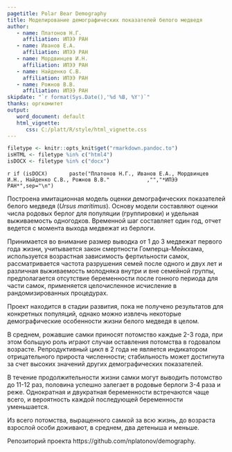 ```yaml
---
pagetitle: Polar Bear Demography
title: Моделирование демографических показателей белого медведя
author:
   - name: Платонов Н.Г.
     affiliation: ИПЭЭ РАН
   - name: Иванов Е.А.
     affiliation: ИПЭЭ РАН
   - name: Мордвинцев И.Н.
     affiliation: ИПЭЭ РАН
   - name: Найденко С.В.
     affiliation: ИПЭЭ РАН
   - name: Рожнов В.В.
     affiliation: ИПЭЭ РАН
skipdate: "`r format(Sys.Date(),'%d %B, %Y')`"
thanks: оргкомитет
output:
   word_document: default
   html_vignette:
      css: C:/platt/R/style/html_vignette.css
---
```


```r
filetype <- knitr::opts_knit$get("rmarkdown.pandoc.to")
isHTML <- filetype %in% c("html4")
isDOCX <- filetype %in% c("docx")
```

`r if (isDOCX)
      paste("Платонов Н.Г., Иванов Е.А., Мордвинцев И.Н., Найденко С.В., Рожнов В.В."
           ,"","*ИПЭЭ РАН*",sep="\n")`

Построена имитационная модель оценки демографических показателей белого медведя (*Ursus maritimus*). Основу модели составляют оценки числа родовых берлог для популяции (группировки) и удельная выживаемость одногодков. Временной шаг составляет один год, отчет ведется с момента выхода медвежат из берлоги. 

Принимается во внимание размер выводка от 1 до 3 медвежат первого года жизни, учитывается закон смертности Гомперца-Мейкхама, используется возрастная зависимость фертильности самок, рассматривается частота разрушения семей после одного и двух лет и различная выживаемость молодняка внутри и вне семейной группы, предполагается отсутствие беременности после гонного периода для части самок, применяется целочисленное исчисление в рандомизированных процедурах.

Проект находится в стадии развития, пока не получено результатов для конкретных популяций, однако можно извлечь некоторые демографические особенности жизни белого медведя в целом.

В среднем, рожавшие самки приносят потомство каждые 2-3 года, при этом большую роль играют случаи оставления потомства в годовалом возрасте. Репродуктивный цикл в 2 года не является индикатором отрицательного прироста численности; стабильность может достигнута за счет высоких значений других демографических показателей.

В течение продолжительности жизни самки могут выводить потомство до 11-12 раз, половина успешно залегает в родовые берлоги 3-4 раза и реже. Однократная и двукратная беременности встречаются чаще всего, и вероятность каждой последующей беременности уменьшается.

Из всего потомства, выращенного самкой за всю жизнь, до возраста взрослой особи доживают, в среднем, два детеныша и меньше.

<!--
Одним из индикаторов сокращения численности популяции, который может быть оценен в ходе проведения полевых работ, может служить высокая доля молодых самок с сеголетками.
-->


<!--
При оценке численности популяции по числу родовых берлог важно принимать во внимание размер выводка медвежат первого года.
-->

Репозиторий проекта https://github.com/nplatonov/demography.
